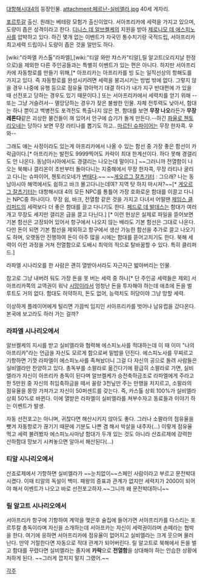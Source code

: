 [[대항해시대4]]의 등장인물. 
attachment:페르난-실비엘라.jpg
40세 게자리.

[[포르투갈]] 출신. 원래는 베테랑 모험가 출신이었다. 서아프리카에 세력을 가지고 있으며, 도량이 좁은 성격이라고 한다. [[디니스 데 알브켈케]]의 지원을 받아 [[제로니모 데 에스피노사]]를 압박하고 있다. 하긴 몇개 없는 이벤트가 자국민 통수치기랑 국적드립, 서아프리카 최고세력 드립이니 도량이 좁은 것을 알만도 하다.

[wiki:"라파엘 카스톨"라파엘],[wiki:"티알 와만 챠스카"티알],릴 알고트(오리지날 한정으로)을 제외한 다른 주인공들과는 특별히 이벤트가 있는 편은 아니다. 하지만 서아프리카에 자동항로를 만들기 위해,[* 아프리카는 아프리카를 빙 도는 일직선상의 항해도를 가지고 있다. 즉 자동항로를 완성시키려면 세력을 붕괴시키는 방법 밖에 없다. 그렇지 않을 경우 나중에 유행 등으로 점유율 깎아먹기 대결 하다가 내가 지구 반대편에 가 있을 때 선전포고 당하는 경우도 있기 때문이다.] 또는 서아프리카에서 세력치를 얻기 위해 --또는 그냥 거슬려서-- 멸망당하는 경우가 잦은 불쌍한 인물. 자체 전투력도 낮아서, 함대는 하나 뿐이고 백병전도 포격전도 특출나지 않은 편. 함대를 보면 '''무장 나오'''라든가 '''무장 레톤다'''같은 괴상한 물건들이 껴 있어서 안구에 습기가 돌게 만든다.--하긴 [[파울로 첸토리오네]]는 당하다 보면 무장 라티나를 뽑기도 하고.. [[마르틴 슈파이어]]는 무장 한자콕. 우와--

그래도 얘는 사정이라도 있는게 아프리카에서 나올 수 있는 함선 중 가장 좋은 함선이 카락급이다.[* 아프리카는 발전도 9999찍어도 카락이 최대 한계선이다. 하다 못해 경갤리도 안 나온다. 동남아시아에서도 경갤리는 나오는데 말이다.] ~~그러니까 전열함이 나오는 북해나 갤리온이 초반부터 돌아다니는 지중해에서 무장 한자콕, 무장 라티나 굴리고 다니는 슈파이어, 첸토리오네가 [[변태]]다.~~ ~~[[게오르그 잘츠기터]] : 그으래? 나는 동남아시아 해역에서도 쉽하고 바크 몰고다니는데여? 지역 탓 하지 마시져?~~[* [[게오르그 잘츠기터]]는 대항해시대 4의 모든 NPC를 통틀어 가장 호화로운 함대를 이끌고 다니는 NPC중 하나이다. 무장 쉽, 바크, 전열함 같은 것을 가지고 다녀서 어떨땐 [[제임스 클리퍼드]]의 세력보다 더 좋은 함대를 끌고 다니기도 한다. [[페드로 데 발데스]]는 함대가 여러개고 무장도 세지만 갤리온 급을 끌고 다닌다.] [* 이런 현상은 실제로 파일을 뜯어보면 기본 함선은 고정되어 있어서 항구에서 나오지 않는 배라도 기본 함선은 그대로 나온다. 다만 돈이 되면 기본 함선을 제외하고 항구에서 생산 가능한 함선을 추가로 끌고 나오기도 하며, 오랫동안 진행하여 돈이 아주 많을 시에는 함대를 뜯어고치기도 한다. 북해 세력이 이런 과정을 거쳐 전열함으로 도배시 최악의 적으로 탈바꿈할 수 있다. 특히 클리퍼드.]

라파엘 시나리오를 한 사람은 괜히 열받아서라도 자근자근 밟아버리는 인물.

참고로 그냥 내버려 둬도 가장 돈을 못 버는 세력 중 하나[* 단 주인공 세력들은 제외] 서아프리카쪽의 교역권이 워낙 [[시망]]이라서 엄청난 돈을 투자해야 하는데 애초에 돈을 벌 루트도 거의 없다. 함대도 허약하지, 돈도 없어, 능력치도 허당이야 그냥 망할 세력.

이상하게 플레이어에게 털리면 가끔씩 임지인 서아프리카를 벗어나 남유럽을 갔다온다. 본국에 보고라도 하러 가는 걸까?

=== 라파엘 시나리오에서 ===
알브켈케의 지시를 받고 실비엘라와 협력해 에스피노사를 적대하는데 이 때 이미 "나의 아프리카"라는 언급을 자신도 모르게 함으로써 밑밥을 던진다. 에스피노사를 무찌르고 기항하면 기껏 라파엘이 에스피노사를 족쳐놨더니 그걸 다 자신의 공으로 돌려 사람들은 실비엘라만 찬양하고 있다. 총독부를 소팔라로 옮긴다기에 황급히 소팔라로 가면, 실비엘라가 자신이 아프리카 총독이 된다며 알브켈케가 승전축하금조로 라파엘에게 주라고 한 5만원 중 자신의 취임축하금을 떼서 꼴랑 3천닢만 주는 만행을 저지르고, 소팔라의 점유율을 몽땅 가져가고 자신이 50퍼센트를 갖는다. 즉, 카스톨 상회 100%가 실비엘라 상회 50%로 바뀐다. 이에 열받은 라파엘이 실비엘라를 쳐부수자고 동료들과 이야기 하는 이벤트가 발생.

자동 선전포고는 아니며, 귀찮다면 해산시키지 않아도 좋다. 그러나 소팔라의 점유율을 뺏겨 자동항로가 끊기기 때문에 기분도 나쁜 겸 해서 박살을 내주자(...) 이렇게 점유율 먹고 세력 불려봤자 에스피노사마냥 함대가 두개 있는 것도 아니라 산죠르제에 강력한 산하함대 망보기 시켜놓으면 알아서 해산된다(...)

=== 티알 시나리오에서 ===
산죠로제에서 기항하면 실비엘라가 ~~눈치없이~~스페인 사람이라고 부르고 문전박대시켰다. 이때 티알의 독설이 백미. 패왕의 증표과 관계가 없지만 세력치가 2000이 되어야 해서 이벤트가 나오고 바로 선전포고하자.~~그니까 왜 문전박대하니~~

=== 릴 알고트 시나리오에서 ===
서아프리카 항구에 기항하여 계약을 맺은후 술집에 들어가면 서아프리카를 다스리는 포르투칼 총독이라며 자신을 소개하는데 서아프카는 자신이 세력권이라며 손떼라는 협박을 한다. 여기에 응하면 서아프리카에 점유율이 없어지고 실비엘라는 크게 웃으며 물러난다. 만약 거절한다면 자동으로 적대 관계가 되어버린다. 릴 알고트로 북해에서 돈을 벌고 함대를 꾸렸다면 실비엘라는 졸지에 '''카락'''으로 '''전열함'''을 상대해야 하는 안습한 상황에 처하게 된다. ~~그러게 깝치지 말지 그랬어.~~

[[각주]]
